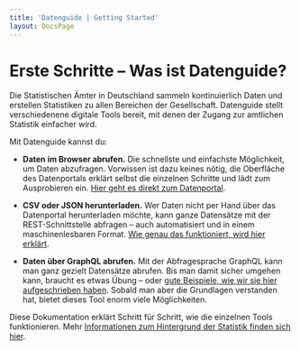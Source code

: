 ```yaml
---
title: 'Datenguide | Getting Started'
layout: DocsPage
---
```


# Erste Schritte – Was ist Datenguide?

Die Statistischen Ämter in Deutschland sammeln kontinuierlich Daten und erstellen Statistiken zu allen Bereichen der Gesellschaft. Datenguide stellt verschiedenene digitale Tools bereit, mit denen der Zugang zur amtlichen Statistik einfacher wird.

Mit Datenguide kannst du:

- **Daten im Browser abrufen.** Die schnellste und einfachste Möglichkeit, um Daten abzufragen. Vorwissen ist dazu keines nötig, die Oberfläche des Datenportals erklärt selbst die einzelnen Schritte und lädt zum Ausprobieren ein. [Hier geht es direkt zum Datenportal](/statistiken).

- **CSV oder JSON herunterladen.** Wer Daten nicht per Hand über das Datenportal herunterladen möchte, kann ganze Datensätze mit der REST-Schnittstelle abfragen – auch automatisiert und in einem maschinenlesbaren Format. [Wie genau das funktioniert, wird hier erklärt](/docs/rest-schnittstelle/daten-herunterladen).

- **Daten über GraphQL abrufen.** Mit der Abfragesprache GraphQL kann man ganz gezielt Datensätze abrufen. Bis man damit sicher umgehen kann, braucht es etwas Übung – oder [gute Beispiele, wie wir sie hier aufgeschrieben haben](/docs/graphql/daten-bekommen). Sobald man aber die Grundlagen verstanden hat, bietet dieses Tool enorm viele Möglichkeiten.

Diese Dokumentation erklärt Schritt für Schritt, wie die einzelnen Tools funktionieren. Mehr [Informationen zum Hintergrund der Statistik finden sich hier](/statistik-erklaert).
